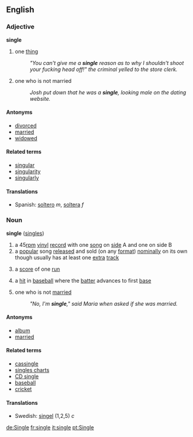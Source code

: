 ==English==
===Adjective===
'''single'''
# one [[thing]]
#:''"You can't give me a '''single''' reason as to why I shouldn't shoot your fucking head off!" the criminal yelled to the store clerk.''
# one who is not married
#:''Josh put down that he was a '''single''', looking male on the dating website.''
====Antonyms====
*[[divorced]]
*[[married]]
*[[widowed]]

====Related terms====
*[[singular]]
*[[singularity]]
*[[singularly]]

====Translations====
*Spanish: [[soltero]] ''m'', [[soltera]] ''f''

===Noun===
'''single''' ([[singles]])

# a 45[[rpm]] [[vinyl]] [[record]] with one [[song]] on [[side]] A and one on side B
# a [[popular]] song [[release]]d and sold (on any [[format]]) [[nominal]]ly on its own though usually has at least one [[extra]] [[track]]
# {{Cricket}} a [[score]] of one [[run]]
# {{Baseball}} a [[hit]] in [[baseball]] where the [[batter]] advances to first [[base]]
# one who is not [[married]]
#:''"No, I'm '''single'''," said Maria when asked if she was married.''

====Antonyms====
*[[album]]
*[[married]]

====Related terms====
*[[cassingle]]
*[[singles charts]]
*[[CD single]]
*[[baseball]]
*[[cricket]]

====Translations====
*Swedish: [[singel]] (1,2,5) ''c''

[[de:Single]]
[[fr:single]]
[[it:single]]
[[pt:Single]]